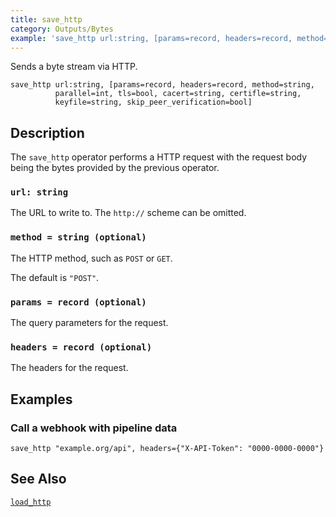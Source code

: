 ```yaml
---
title: save_http
category: Outputs/Bytes
example: 'save_http url:string, [params=record, headers=record, method=string,'
---
```



Sends a byte stream via HTTP.

```tql
save_http url:string, [params=record, headers=record, method=string,
          parallel=int, tls=bool, cacert=string, certifle=string,
          keyfile=string, skip_peer_verification=bool]
```

## Description

The `save_http` operator performs a HTTP request with the request body being the
bytes provided by the previous operator.

### `url: string`

The URL to write to. The `http://` scheme can be omitted.

### `method = string (optional)`

The HTTP method, such as `POST` or `GET`.

The default is `"POST"`.

### `params = record (optional)`

The query parameters for the request.

### `headers = record (optional)`

The headers for the request.


<TLSOptions tls_default="true"/>

## Examples

### Call a webhook with pipeline data

```tql
save_http "example.org/api", headers={"X-API-Token": "0000-0000-0000"}
```

## See Also

[`load_http`](/reference/operators/load_http)
